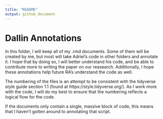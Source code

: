 ```yaml
---
title: "README"
output: github_document
---
```

# Dallin Annotations
In this folder, I will keep all of my .rmd documents. Some of them will be created by me, but most will take Adriel's code in other folders and annotate it. I hope that by doing so, I will better understand his code, and be able to contribute more to writing the paper on our reasearch. Additionally, I hope these annotations help future RA's understand the code as well.

The numbering of the files is an attempt to be consistent with the tidyverse style guide section 1.1 (found at https://style.tidyverse.org/). As I work more with the code, I will do my best to ensure that the numbering reflects a logical flow for the code. 

If the documents only contain a single, massive block of code, this means that I haven't gotten around to annotating that script.

